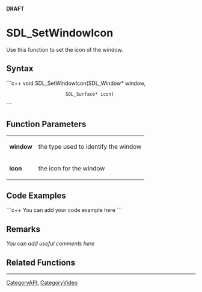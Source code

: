 <!-- pragma section-numbers off -->
<!-- pragma disable-camelcase -->
'''DRAFT'''

= SDL_SetWindowIcon =
Use this function to set the icon of the window.


== Syntax ==
```c++
void SDL_SetWindowIcon(SDL_Window*  window,
                       SDL_Surface* icon)
```

== Function Parameters ==
{|
|'''window'''
|the type used to identify the window
|-
|'''icon'''
|the icon for the window
|}

== Code Examples ==
```c++
You can add your code example here
```

== Remarks ==
''You can add useful comments here''

== Related Functions ==

----
[[CategoryAPI]], [[CategoryVideo]]
